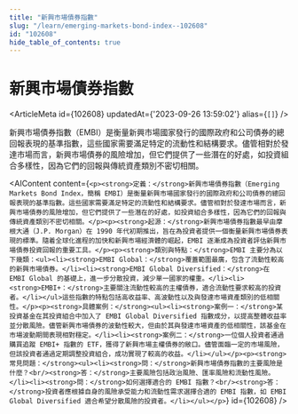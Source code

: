 ```yaml
---
title: "新興市場債券指數"
slug: "/learn/emerging-markets-bond-index--102608"
id: "102608"
hide_table_of_contents: true
---
```



# 新興市場債券指數

<ArticleMeta id={102608} updatedAt={'2023-09-26 13:59:02'} alias={`[]`} />
<div className='border-solid border-b border-t-0 my-4 border-[var(--ifm-color-gray-300)]' />

新興市場債券指數（EMBI）是衡量新興市場國家發行的國際政府和公司債券的總回報表現的基準指數，這些國家需要滿足特定的流動性和結構要求。儘管相對於發達市場而言，新興市場債券的風險增加，但它們提供了一些潛在的好處，如投資組合多樣性，因為它們的回報與傳統資產類別不密切相關。

<AIContent content={`<p><strong>定義：</strong>新興市場債券指數（Emerging Markets Bond Index，簡稱 EMBI）是衡量新興市場國家發行的國際政府和公司債券的總回報表現的基準指數。這些國家需要滿足特定的流動性和結構要求。儘管相對於發達市場而言，新興市場債券的風險增加，但它們提供了一些潛在的好處，如投資組合多樣性，因為它們的回報與傳統資產類別不密切相關。</p><p><strong>起源：</strong>新興市場債券指數最早由摩根大通（J.P. Morgan）在 1990 年代初期推出，旨在為投資者提供一個衡量新興市場債券表現的標準。隨着全球化進程的加快和新興市場經濟體的崛起，EMBI 逐漸成為投資者評估新興市場債券投資回報的重要工具。</p><p><strong>類別與特點：</strong>EMBI 主要分為以下幾類：<ul><li><strong>EMBI Global：</strong>覆蓋範圍最廣，包含了流動性較高的新興市場債券。</li><li><strong>EMBI Global Diversified：</strong>在 EMBI Global 的基礎上，進一步分散投資，減少單一國家的權重。</li><li><strong>EMBI+：</strong>主要關注流動性較高的主權債券，適合流動性要求較高的投資者。</li></ul>這些指數的特點包括高收益率、高波動性以及與發達市場資產類別的低相關性。</p><p><strong>具體案例：</strong><ul><li><strong>案例一：</strong>某投資基金在其投資組合中加入了 EMBI Global Diversified 指數成分，以提高整體收益率並分散風險。儘管新興市場債券的波動性較大，但由於其與發達市場資產的低相關性，該基金在市場波動期間表現相對穩定。</li><li><strong>案例二：</strong>一位個人投資者通過購買追蹤 EMBI+ 指數的 ETF，獲得了新興市場主權債券的敞口。儘管面臨一定的市場風險，但該投資者通過定期調整投資組合，成功實現了較高的收益。</li></ul></p><p><strong>常見問題：</strong><ul><li><strong>問：</strong>新興市場債券指數的主要風險是什麼？<br/><strong>答：</strong>主要風險包括政治風險、匯率風險和流動性風險。</li><li><strong>問：</strong>如何選擇適合的 EMBI 指數？<br/><strong>答：</strong>投資者應根據自身的風險承受能力和流動性需求選擇合適的 EMBI 指數，如 EMBI Global Diversified 適合希望分散風險的投資者。</li></ul></p>`} id={102608} />
